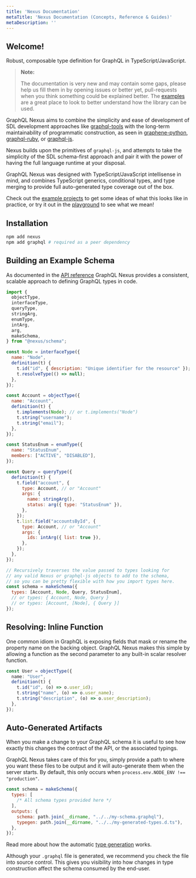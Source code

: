 ```yaml
---
title: 'Nexus Documentation'
metaTitle: 'Nexus Documentation (Concepts, Reference & Guides)'
metaDescription: ''
---
```


## Welcome!

Robust, composable type definition for GraphQL in TypeScript/JavaScript.

<blockquote class="warn">
<b>Note:</b>

The documentation is very new and may contain some gaps, please help us fill them in by opening issues or better yet, pull-requests when you think something could be explained better. The [examples](https://github.com/graphql-nexus/schema/tree/develop/examples) are a great place to look to better understand how the library can be used.

</blockquote>

GraphQL Nexus aims to combine the simplicity and ease of development of SDL development approaches like [graphql-tools](https://www.apollographql.com/docs/graphql-tools/generate-schema.html) with the long-term maintainability of programmatic construction, as seen in [graphene-python](https://docs.graphene-python.org/en/latest/), [graphql-ruby](https://github.com/rmosolgo/graphql-ruby), or [graphql-js](https://github.com/graphql/graphql-js).

Nexus builds upon the primitives of `graphql-js`, and attempts to take the simplicity of the SDL schema-first approach and pair it with the power of having the full language runtime at your disposal.

GraphQL Nexus was designed with TypeScript/JavaScript intellisense in mind, and combines TypeScript generics, conditional types, and type merging to provide full auto-generated type coverage out of the box.

Check out the [example projects](https://github.com/graphql-nexus/schema/tree/develop/examples) to get some ideas of what this looks like in practice, or try it out in the [playground](/playground) to see what we mean!

## Installation

```sh
npm add nexus
npm add graphql # required as a peer dependency
```

## Building an Example Schema

As documented in the [API reference](/api/introduction) GraphQL Nexus provides a consistent, scalable approach to defining GraphQL types in code.

```js
import {
  objectType,
  interfaceType,
  queryType,
  stringArg,
  enumType,
  intArg,
  arg,
  makeSchema,
} from "@nexus/schema";

const Node = interfaceType({
  name: "Node",
  definition(t) {
    t.id("id", { description: "Unique identifier for the resource" });
    t.resolveType(() => null);
  },
});

const Account = objectType({
  name: "Account",
  definition(t) {
    t.implements(Node); // or t.implements("Node")
    t.string("username");
    t.string("email");
  },
});

const StatusEnum = enumType({
  name: "StatusEnum",
  members: ["ACTIVE", "DISABLED"],
});

const Query = queryType({
  definition(t) {
    t.field("account", {
      type: Account, // or "Account"
      args: {
        name: stringArg(),
        status: arg({ type: "StatusEnum" }),
      },
    });
    t.list.field("accountsById", {
      type: Account, // or "Account"
      args: {
        ids: intArg({ list: true }),
      },
    });
  },
});

// Recursively traverses the value passed to types looking for
// any valid Nexus or graphql-js objects to add to the schema,
// so you can be pretty flexible with how you import types here.
const schema = makeSchema({
  types: [Account, Node, Query, StatusEnum],
  // or types: { Account, Node, Query }
  // or types: [Account, [Node], { Query }]
});
```

## Resolving: Inline Function

One common idiom in GraphQL is exposing fields that mask or rename the property name on the backing object. GraphQL Nexus makes this simple by allowing a function as the second parameter to any built-in scalar resolver function.

```ts
const User = objectType({
  name: "User",
  definition(t) {
    t.id("id", (o) => o.user_id);
    t.string("name", (o) => o.user_name);
    t.string("description", (o) => o.user_description);
  },
});
```

## Auto-Generated Artifacts

When you make a change to your GraphQL schema it is useful to see how exactly this changes the contract of the API, or the associated typings.

GraphQL Nexus takes care of this for you, simply provide a path to where you want these files to be output and it will auto-generate them when the server starts. By default, this only occurs when `process.env.NODE_ENV !== "production"`.

```js
const schema = makeSchema({
  types: [
    /* All schema types provided here */
  ],
  outputs: {
    schema: path.join(__dirname, "../../my-schema.graphql"),
    typegen: path.join(__dirname, "../../my-generated-types.d.ts"),
  },
});
```

Read more about how the automatic [type generation](/guides/type-generation-details) works.


Although your `.graphql` file is generated, we recommend you check the file into source control. This gives you visibility into how changes in type construction affect the schema consumed by the end-user.
